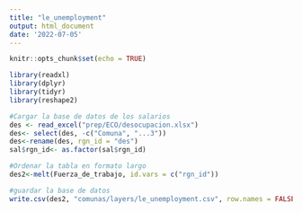 ```yaml
---
title: "le_unemployment"
output: html_document
date: '2022-07-05'
---
```


```r
knitr::opts_chunk$set(echo = TRUE)
```

```r
library(readxl)
library(dplyr)
library(tidyr)
library(reshape2)
```

```r
#Cargar la base de datos de los salarios 
des <- read_excel("prep/ECO/desocupacion.xlsx")
des<- select(des, -c("Comuna", "...3"))
des<-rename(des, rgn_id = "des")
sal$rgn_id<- as.factor(sal$rgn_id)

#Ordenar la tabla en formato largo
des2<-melt(Fuerza_de_trabajo, id.vars = c("rgn_id"))

#guardar la base de datos 
write.csv(des2, "comunas/layers/le_unemployment.csv", row.names = FALSE)
```
